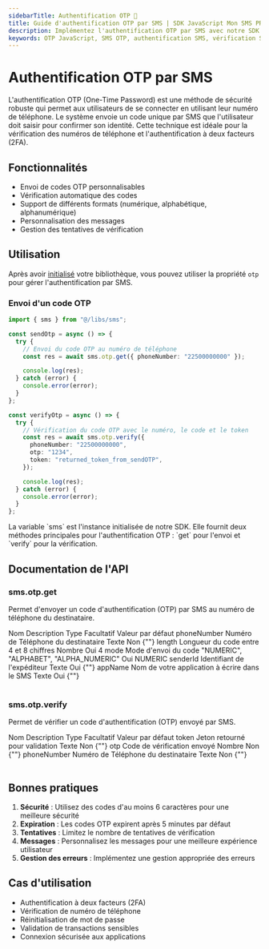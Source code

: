 ```yaml
---
sidebarTitle: Authentification OTP 🔐
title: Guide d'authentification OTP par SMS | SDK JavaScript Mon SMS PRO
description: Implémentez l'authentification OTP par SMS avec notre SDK JavaScript. Guide complet pour l'envoi et la vérification de codes à usage unique, idéal pour la 2FA et la sécurité des applications.
keywords: OTP JavaScript, SMS OTP, authentification SMS, vérification SMS, code à usage unique, 2FA, double authentification, sécurité SMS, TypeScript OTP, vérification téléphone
---
```



# Authentification OTP par SMS

L'authentification OTP (One-Time Password) est une méthode de sécurité robuste qui permet aux utilisateurs de se connecter en utilisant leur numéro de téléphone. Le système envoie un code unique par SMS que l'utilisateur doit saisir pour confirmer son identité. Cette technique est idéale pour la vérification des numéros de téléphone et l'authentification à deux facteurs (2FA).

## Fonctionnalités

- Envoi de codes OTP personnalisables
- Vérification automatique des codes
- Support de différents formats (numérique, alphabétique, alphanumérique)
- Personnalisation des messages
- Gestion des tentatives de vérification

## Utilisation

Après avoir [initialisé](/libs/js/get-started/#init) votre bibliothèque, vous pouvez utiliser la propriété `otp` pour gérer l'authentification par SMS.

### Envoi d'un code OTP

```ts filename="/api/otp" showLineNumbers {1,6,17-21}
import { sms } from "@/libs/sms";

const sendOtp = async () => {
  try {
    // Envoi du code OTP au numéro de téléphone
    const res = await sms.otp.get({ phoneNumber: "22500000000" });

    console.log(res);
  } catch (error) {
    console.error(error);
  }
};

const verifyOtp = async () => {
  try {
    // Vérification du code OTP avec le numéro, le code et le token
    const res = await sms.otp.verify({
      phoneNumber: "22500000000",
      otp: "1234",
      token: "returned_token_from_sendOTP",
    });

    console.log(res);
  } catch (error) {
    console.error(error);
  }
};
```

<Callout type="info">
  La variable `sms` est l'instance initialisée de notre SDK. Elle fournit deux
  méthodes principales pour l'authentification OTP : `get` pour l'envoi et
  `verify` pour la vérification.
</Callout>

## Documentation de l'API

### sms.otp.get

Permet d'envoyer un code d'authentification (OTP) par SMS au numéro de téléphone du destinataire.

<Table style={{ marginTop: 20 }}>
  <thead>
    <Table.Tr>
      <Table.Th>Nom</Table.Th>
      <Table.Th>Description</Table.Th>
      <Table.Th>Type</Table.Th>
      <Table.Th>Facultatif</Table.Th>
      <Table.Th>Valeur par défaut</Table.Th>
    </Table.Tr>
  </thead>
  <tbody>
    <Table.Tr>
      <Table.Td>phoneNumber</Table.Td>
      <Table.Td>Numéro de Téléphone du destinataire</Table.Td>
      <Table.Td>Texte</Table.Td>
      <Table.Td>Non</Table.Td>
      <Table.Td>{""}</Table.Td>
    </Table.Tr>
    <Table.Tr>
      <Table.Td>length</Table.Td>
      <Table.Td>Longueur du code entre 4 et 8 chiffres</Table.Td>
      <Table.Td>Nombre</Table.Td>
      <Table.Td>Oui</Table.Td>
      <Table.Td>4</Table.Td>
    </Table.Tr>
    <Table.Tr>
      <Table.Td>mode</Table.Td>
      <Table.Td>Mode d'envoi du code</Table.Td>
      <Table.Td>"NUMERIC", "ALPHABET", "ALPHA_NUMERIC"</Table.Td>
      <Table.Td>Oui</Table.Td>
      <Table.Td>NUMERIC</Table.Td>
    </Table.Tr>
    <Table.Tr>
      <Table.Td>senderId</Table.Td>
      <Table.Td>Identifiant de l'expéditeur</Table.Td>
      <Table.Td>Texte</Table.Td>
      <Table.Td>Oui</Table.Td>
      <Table.Td>{""}</Table.Td>
    </Table.Tr>
    <Table.Tr>
      <Table.Td>appName</Table.Td>
      <Table.Td>Nom de votre application à écrire dans le SMS</Table.Td>
      <Table.Td>Texte</Table.Td>
      <Table.Td>Oui</Table.Td>
      <Table.Td>{""}</Table.Td>
    </Table.Tr>
  </tbody>
</Table>

### sms.otp.verify

Permet de vérifier un code d'authentification (OTP) envoyé par SMS.

<Table style={{ marginTop: 20 }}>
  <thead>
    <Table.Tr>
      <Table.Th>Nom</Table.Th>
      <Table.Th>Description</Table.Th>
      <Table.Th>Type</Table.Th>
      <Table.Th>Facultatif</Table.Th>
      <Table.Th>Valeur par défaut</Table.Th>
    </Table.Tr>
  </thead>
  <tbody>
    <Table.Tr>
      <Table.Td>token</Table.Td>
      <Table.Td>Jeton retourné pour validation</Table.Td>
      <Table.Td>Texte</Table.Td>
      <Table.Td>Non</Table.Td>
      <Table.Td>{""}</Table.Td>
    </Table.Tr>
    <Table.Tr>
      <Table.Td>otp</Table.Td>
      <Table.Td>Code de vérification envoyé</Table.Td>
      <Table.Td>Nombre</Table.Td>
      <Table.Td>Non</Table.Td>
      <Table.Td>{""}</Table.Td>
    </Table.Tr>
    <Table.Tr>
      <Table.Td>phoneNumber</Table.Td>
      <Table.Td>Numéro de Téléphone du destinataire</Table.Td>
      <Table.Td>Texte</Table.Td>
      <Table.Td>Non</Table.Td>
      <Table.Td>{""}</Table.Td>
    </Table.Tr>
  </tbody>
</Table>

## Bonnes pratiques

1. **Sécurité** : Utilisez des codes d'au moins 6 caractères pour une meilleure sécurité
2. **Expiration** : Les codes OTP expirent après 5 minutes par défaut
3. **Tentatives** : Limitez le nombre de tentatives de vérification
4. **Messages** : Personnalisez les messages pour une meilleure expérience utilisateur
5. **Gestion des erreurs** : Implémentez une gestion appropriée des erreurs

## Cas d'utilisation

- Authentification à deux facteurs (2FA)
- Vérification de numéro de téléphone
- Réinitialisation de mot de passe
- Validation de transactions sensibles
- Connexion sécurisée aux applications
